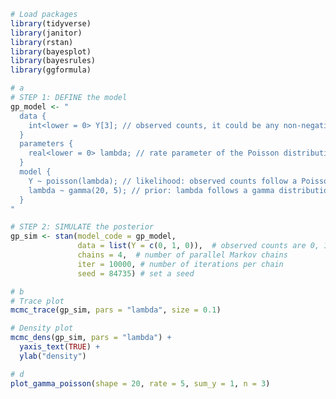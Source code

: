 ```r
# Load packages
library(tidyverse)
library(janitor)
library(rstan)
library(bayesplot)
library(bayesrules)
library(ggformula)
```

```r
# a
# STEP 1: DEFINE the model
gp_model <- "
  data {
    int<lower = 0> Y[3]; // observed counts, it could be any non-negative integers
  }
  parameters {
    real<lower = 0> lambda; // rate parameter of the Poisson distribution, it could be any non-negative real number
  }
  model {
    Y ~ poisson(lambda); // likelihood: observed counts follow a Poisson distribution with rate parameter lambda
    lambda ~ gamma(20, 5); // prior: lambda follows a gamma distribution with shape 20 and rate 5
  }
"

# STEP 2: SIMULATE the posterior
gp_sim <- stan(model_code = gp_model, 
               data = list(Y = c(0, 1, 0)),  # observed counts are 0, 1, and 0
               chains = 4,  # number of parallel Markov chains
               iter = 10000, # number of iterations per chain
               seed = 84735) # set a seed

```


```r
# b 
# Trace plot
mcmc_trace(gp_sim, pars = "lambda", size = 0.1)

# Density plot
mcmc_dens(gp_sim, pars = "lambda") + 
  yaxis_text(TRUE) + 
  ylab("density")
```

```r
# d
plot_gamma_poisson(shape = 20, rate = 5, sum_y = 1, n = 3)
```

